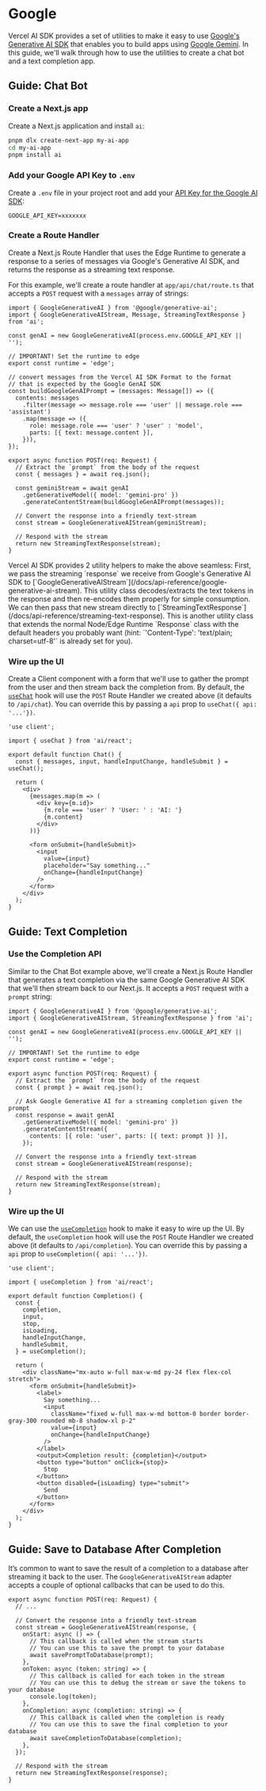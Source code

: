 # Google


Vercel AI SDK provides a set of utilities to make it easy to use [Google's Generative AI SDK](https://github.com/google/generative-ai-js)
that enables you to build apps using [Google Gemini](https://ai.google.dev/).
In this guide, we'll walk through how to use the utilities to create a chat bot and a text completion app.

## Guide: Chat Bot

<Steps>

### Create a Next.js app

Create a Next.js application and install `ai`:

```sh
pnpm dlx create-next-app my-ai-app
cd my-ai-app
pnpm install ai
```

### Add your Google API Key to `.env`

Create a `.env` file in your project root and add your [API Key for the Google AI SDK](https://makersuite.google.com/app/apikey):

```env filename=".env"
GOOGLE_API_KEY=xxxxxxx
```

### Create a Route Handler

Create a Next.js Route Handler that uses the Edge Runtime to generate a response to a series of messages via Google's Generative AI SDK, and returns the response as a streaming text response.

For this example, we'll create a route handler at `app/api/chat/route.ts` that accepts a `POST` request with a `messages` array of strings:

```tsx filename="app/api/chat/route.ts" showLineNumbers
import { GoogleGenerativeAI } from '@google/generative-ai';
import { GoogleGenerativeAIStream, Message, StreamingTextResponse } from 'ai';

const genAI = new GoogleGenerativeAI(process.env.GOOGLE_API_KEY || '');

// IMPORTANT! Set the runtime to edge
export const runtime = 'edge';

// convert messages from the Vercel AI SDK Format to the format
// that is expected by the Google GenAI SDK
const buildGoogleGenAIPrompt = (messages: Message[]) => ({
  contents: messages
    .filter(message => message.role === 'user' || message.role === 'assistant')
    .map(message => ({
      role: message.role === 'user' ? 'user' : 'model',
      parts: [{ text: message.content }],
    })),
});

export async function POST(req: Request) {
  // Extract the `prompt` from the body of the request
  const { messages } = await req.json();

  const geminiStream = await genAI
    .getGenerativeModel({ model: 'gemini-pro' })
    .generateContentStream(buildGoogleGenAIPrompt(messages));

  // Convert the response into a friendly text-stream
  const stream = GoogleGenerativeAIStream(geminiStream);

  // Respond with the stream
  return new StreamingTextResponse(stream);
}
```

<Callout>
  Vercel AI SDK provides 2 utility helpers to make the above seamless: First, we
  pass the streaming `response` we receive from Google's Generative AI SDK to
  [`GoogleGenerativeAIStream`](/docs/api-reference/google-generative-ai-stream).
  This utility class decodes/extracts the text tokens in the response and then
  re-encodes them properly for simple consumption. We can then pass that new
  stream directly to
  [`StreamingTextResponse`](/docs/api-reference/streaming-text-response). This
  is another utility class that extends the normal Node/Edge Runtime `Response`
  class with the default headers you probably want (hint: `'Content-Type':
  'text/plain; charset=utf-8'` is already set for you).
</Callout>

### Wire up the UI

Create a Client component with a form that we'll use to gather the prompt from the user and then stream back the completion from.
By default, the [`useChat`](/docs/api-reference#usechat) hook will use the `POST` Route Handler we created above (it defaults to `/api/chat`). You can override this by passing a `api` prop to `useChat({ api: '...'})`.

```tsx filename="app/page.tsx" showLineNumbers
'use client';

import { useChat } from 'ai/react';

export default function Chat() {
  const { messages, input, handleInputChange, handleSubmit } = useChat();

  return (
    <div>
      {messages.map(m => (
        <div key={m.id}>
          {m.role === 'user' ? 'User: ' : 'AI: '}
          {m.content}
        </div>
      ))}

      <form onSubmit={handleSubmit}>
        <input
          value={input}
          placeholder="Say something..."
          onChange={handleInputChange}
        />
      </form>
    </div>
  );
}
```

</Steps>

## Guide: Text Completion

<Steps>

### Use the Completion API

Similar to the Chat Bot example above, we'll create a Next.js Route Handler that generates a text completion via the same
Google Generative AI SDK that we'll then stream back to our Next.js. It accepts a `POST` request with a `prompt` string:

```tsx filename="app/api/completion/route.ts" showLineNumbers
import { GoogleGenerativeAI } from '@google/generative-ai';
import { GoogleGenerativeAIStream, StreamingTextResponse } from 'ai';

const genAI = new GoogleGenerativeAI(process.env.GOOGLE_API_KEY || '');

// IMPORTANT! Set the runtime to edge
export const runtime = 'edge';

export async function POST(req: Request) {
  // Extract the `prompt` from the body of the request
  const { prompt } = await req.json();

  // Ask Google Generative AI for a streaming completion given the prompt
  const response = await genAI
    .getGenerativeModel({ model: 'gemini-pro' })
    .generateContentStream({
      contents: [{ role: 'user', parts: [{ text: prompt }] }],
    });

  // Convert the response into a friendly text-stream
  const stream = GoogleGenerativeAIStream(response);

  // Respond with the stream
  return new StreamingTextResponse(stream);
}
```

### Wire up the UI

We can use the [`useCompletion`](/docs/api-reference#usecompletion) hook to make it easy to wire up the UI. By default, the `useCompletion` hook will use the `POST` Route Handler we created above (it defaults to `/api/completion`). You can override this by passing a `api` prop to `useCompletion({ api: '...'})`.

```tsx filename="app/page.tsx" showLineNumbers
'use client';

import { useCompletion } from 'ai/react';

export default function Completion() {
  const {
    completion,
    input,
    stop,
    isLoading,
    handleInputChange,
    handleSubmit,
  } = useCompletion();

  return (
    <div className="mx-auto w-full max-w-md py-24 flex flex-col stretch">
      <form onSubmit={handleSubmit}>
        <label>
          Say something...
          <input
            className="fixed w-full max-w-md bottom-0 border border-gray-300 rounded mb-8 shadow-xl p-2"
            value={input}
            onChange={handleInputChange}
          />
        </label>
        <output>Completion result: {completion}</output>
        <button type="button" onClick={stop}>
          Stop
        </button>
        <button disabled={isLoading} type="submit">
          Send
        </button>
      </form>
    </div>
  );
}
```

</Steps>

## Guide: Save to Database After Completion

It’s common to want to save the result of a completion to a database after streaming it back to the user. The `GoogleGenerativeAIStream` adapter accepts a couple of optional callbacks that can be used to do this.

```tsx filename="app/api/completion/route.ts" showLineNumbers
export async function POST(req: Request) {
  // ...

  // Convert the response into a friendly text-stream
  const stream = GoogleGenerativeAIStream(response, {
    onStart: async () => {
      // This callback is called when the stream starts
      // You can use this to save the prompt to your database
      await savePromptToDatabase(prompt);
    },
    onToken: async (token: string) => {
      // This callback is called for each token in the stream
      // You can use this to debug the stream or save the tokens to your database
      console.log(token);
    },
    onCompletion: async (completion: string) => {
      // This callback is called when the completion is ready
      // You can use this to save the final completion to your database
      await saveCompletionToDatabase(completion);
    },
  });

  // Respond with the stream
  return new StreamingTextResponse(response);
}
```
